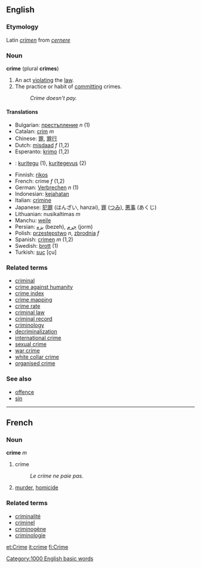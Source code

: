==English==
{{wikipedia}}
===Etymology===
Latin ''[[crimen]]'' from ''[[cernere]]''
===Noun===
'''crime''' (plural '''crimes''')

# An act [[violate|violating]] the [[law]].
# The practice or habit of [[commit|committing]] crimes.
#: ''Crime doesn't pay.''

====Translations====
*Bulgarian: [[престъпление]] ''n'' (1)
*Catalan: [[crim]] ''m''
*Chinese: [[罪]], [[罪行]]
*Dutch: [[misdaad]] ''f'' (1,2)
*Esperanto: [[krimo]] (1,2)
*{{et}}: [[kuritegu]] (1), [[kuritegevus]] (2)
*Finnish: [[rikos]]
*French: crime ''f'' (1,2)
*German: [[Verbrechen]] ''n'' (1)
*Indonesian: [[jahat|kejahatan]]
*Italian: [[crimine]]
*Japanese: [[犯罪]] (はんざい, hanzai), [[罪]] ([[つみ]]), [[悪事]] (あくじ)
*Lithuanian: nusikaltimas ''m''
*Manchu: [[weile]]
*Persian: [[بزه]] (bezeh), [[جرم]] (jorm)
*Polish: [[przestępstwo]] ''n'', [[zbrodnia]] ''f''
*Spanish: [[crimen]] ''m'' (1,2)
*Swedish: [[brott]] (1)
*Turkish: [[suç]] [çu]

===Related terms===
*[[criminal]]
*[[crime against humanity]]
*[[crime index]]
*[[crime mapping]]
*[[crime rate]]
*[[criminal law]]
*[[criminal record]]
*[[criminology]]
*[[decriminalization]]
*[[international crime]]
*[[sexual crime]]
*[[war crime]]
*[[white collar crime]]
*[[organised crime]]

===See also===
*[[offence]]
*[[sin]]

----

==French==
===Noun===
'''crime''' ''m''

# crime
#: ''Le crime ne paie pas.''
# [[murder]], [[homicide]]

===Related terms===
*[[criminalité]]
*[[criminel]]
*[[criminogène]]
*[[criminologie]]

[[Category:1000 English basic words]]

[[et:Crime]]
[[it:crime]]
[[fi:Crime]]
